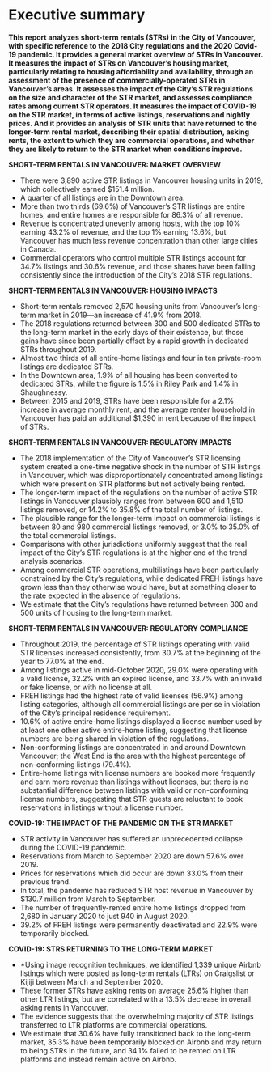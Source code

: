 # Executive summary {-}

**This report analyzes short-term rentals (STRs) in the City of Vancouver, with specific reference to the 2018 City regulations and the 2020 Covid-19 pandemic. It provides a general market overview of STRs in Vancouver. It measures the impact of STRs on Vancouver’s housing market, particularly relating to housing affordability and availability, through an assessment of the presence of commercially-operated STRs in Vancouver’s areas. It assesses the impact of the City’s STR regulations on the size and character of the STR market, and assesses compliance rates among current STR operators. It measures the impact of COVID-19 on the STR market, in terms of active listings, reservations and nightly prices. And it provides an analysis of STR units that have returned to the longer-term rental market, describing their spatial distribution, asking rents, the extent to which they are commercial operations, and whether they are likely to return to the STR market when conditions improve.**

\noindent\rule{\textwidth}{1pt}

**SHORT-TERM RENTALS IN VANCOUVER: MARKET OVERVIEW**

- There were 3,890 active STR listings in Vancouver housing units in 2019, which collectively earned $151.4 million.
- A quarter of all listings are in the Downtown area.
- More than two thirds (69.6%) of Vancouver’s STR listings are entire homes, and entire homes are responsible for 86.3% of all revenue.
- Revenue is concentrated unevenly among hosts, with the top 10% earning 43.2% of revenue, and the top 1% earning 13.6%, but Vancouver has much less revenue concentration than other large cities in Canada.
- Commercial operators who control multiple STR listings account for 34.7% listings and 30.6% revenue, and those shares have been falling consistently since the introduction of the City’s 2018 STR regulations.

**SHORT-TERM RENTALS IN VANCOUVER: HOUSING IMPACTS**

- Short-term rentals removed 2,570 housing units from Vancouver’s long-term market in 2019—an increase of 41.9% from 2018.
- The 2018 regulations returned between 300 and 500 dedicated STRs to the long-term market in the early days of their existence, but those gains have since been partially offset by a rapid growth in dedicated STRs throughout 2019.
- Almost two thirds of all entire-home listings and four in ten private-room listings are dedicated STRs.
- In the Downtown area, 1.9% of all housing has been converted to dedicated STRs, while the figure is 1.5% in Riley Park and 1.4% in Shaughnessy.
- Between 2015 and 2019, STRs have been responsible for a 2.1% increase in average monthly rent, and the average renter household in Vancouver has paid an additional $1,390 in rent because of the impact of STRs.

**SHORT-TERM RENTALS IN VANCOUVER: REGULATORY IMPACTS**

- The 2018 implementation of the City of Vancouver's STR licensing system created a one-time negative shock in the number of STR listings in Vancouver, which was disproportionately concentrated among listings which were present on STR platforms but not actively being rented.
- The longer-term impact of the regulations on the number of active STR listings in Vancouver plausibly ranges from between 600 and 1,510 listings removed, or 14.2% to 35.8% of the total number of listings.
- The plausible range for the longer-term impact on commercial listings is between 80 and 980 commercial listings removed, or 3.0% to 35.0% of the total commercial listings.
- Comparisons with other jurisdictions uniformly suggest that the real impact of the City's STR regulations is at the higher end of the trend analysis scenarios.
- Among commercial STR operations, multilistings have been particularly constrained by the City's regulations, while dedicated FREH listings have grown less than they otherwise would have, but at something closer to the rate expected in the absence of regulations.
- We estimate that the City's regulations have returned between 300 and 500 units of housing to the long-term market.

**SHORT-TERM RENTALS IN VANCOUVER: REGULATORY COMPLIANCE**

- Throughout 2019, the percentage of STR listings operating with valid STR licenses increased consistently, from 30.7% at the  beginning of the year to 77.0% at the end.
- Among listings active in mid-October 2020, 29.0% were operating with a valid license, 32.2% with an expired license, and 33.7% with an invalid or fake license, or with no license at all.
- FREH listings had the highest rate of valid licenses (56.9%) among listing categories, although all commercial listings are per se in violation of the City's principal residence requirement.
- 10.6% of active entire-home listings displayed a license number used by at least one other active entire-home listing, suggesting that license numbers are being shared in violation of the regulations.
- Non-conforming listings are concentrated in and around Downtown Vancouver; the West End is the area with the highest percentage of non-conforming listings (79.4%).
- Entire-home listings with license numbers are booked more frequently and earn more revenue than listings without licenses, but there is no substantial difference between listings with valid or non-conforming license numbers, suggesting that STR guests are reluctant to book reservations in listings without a license number.

**COVID-19: THE IMPACT OF THE PANDEMIC ON THE STR MARKET**

- STR activity in Vancouver has suffered an unprecedented collapse during the COVID-19 pandemic.
- Reservations from March to September 2020 are down 57.6% over 2019. 
- Prices for reservations which did occur are down 33.0% from their previous trend.
- In total, the pandemic has reduced STR host revenue in Vancouver by $130.7 million from March to September.
- The number of frequently-rented entire home listings dropped from 2,680 in January 2020 to just 940 in August 2020.
- 39.2% of FREH listings were permanently deactivated and 22.9% were temporarily blocked.

**COVID-19: STRS RETURNING TO THE LONG-TERM MARKET**

- *Using image recognition techniques, we identified 1,339 unique Airbnb listings which were posted as long-term rentals (LTRs) on Craigslist or Kijiji between March and September 2020.
- These former STRs have asking rents on average 25.6% higher than other LTR listings, but are correlated with a 13.5% decrease in overall asking rents in Vancouver.
- The evidence suggests that the overwhelming majority of STR listings transferred to LTR platforms are commercial operations.
- We estimate that 30.6% have fully transitioned back to the long-term market, 35.3% have been temporarily blocked on Airbnb and may return to being STRs in the future, and 34.1% failed to be rented on LTR platforms and instead remain active on Airbnb.

\newpage